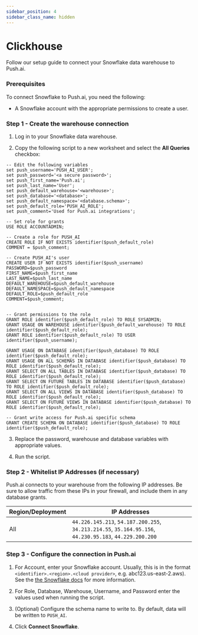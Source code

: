 ```yaml
---
sidebar_position: 4
sidebar_class_name: hidden
---
```

# Clickhouse 

Follow our setup guide to connect your Snowflake data warehouse to Push.ai.

### Prerequisites

To connect Snowflake to Push.ai, you need the following:

- A Snowflake account with the appropriate permissions to create a user.

### Step 1 - Create the warehouse connection

1. Log in to your Snowflake data warehouse.

2. Copy the following script to a new worksheet and select the **All Queries** checkbox:

```
-- Edit the following variables
set push_username='PUSH_AI_USER';
set push_password='<a secure password>';
set push_first_name='Push.ai';
set push_last_name='User';
set push_default_warehouse='<warehouse>';
set push_database='<database>';
set push_default_namespace='<database.schema>';
set push_default_role='PUSH_AI_ROLE';
set push_comment='Used for Push.ai integrations';

-- Set role for grants
USE ROLE ACCOUNTADMIN;

-- Create a role for PUSH_AI
CREATE ROLE IF NOT EXISTS identifier($push_default_role)
COMMENT = $push_comment;

-- Create PUSH_AI's user
CREATE USER IF NOT EXISTS identifier($push_username)
PASSWORD=$push_password
FIRST_NAME=$push_first_name
LAST_NAME=$push_last_name
DEFAULT_WAREHOUSE=$push_default_warehouse
DEFAULT_NAMESPACE=$push_default_namespace
DEFAULT_ROLE=$push_default_role
COMMENT=$push_comment;


-- Grant permissions to the role
GRANT ROLE identifier($push_default_role) TO ROLE SYSADMIN;
GRANT USAGE ON WAREHOUSE identifier($push_default_warehouse) TO ROLE identifier($push_default_role);
GRANT ROLE identifier($push_default_role) TO USER identifier($push_username);

GRANT USAGE ON DATABASE identifier($push_database) TO ROLE identifier($push_default_role);
GRANT USAGE ON ALL SCHEMAS IN DATABASE identifier($push_database) TO ROLE identifier($push_default_role);
GRANT SELECT ON ALL TABLES IN DATABASE identifier($push_database) TO ROLE identifier($push_default_role);
GRANT SELECT ON FUTURE TABLES IN DATABASE identifier($push_database) TO ROLE identifier($push_default_role);
GRANT SELECT ON ALL VIEWS IN DATABASE identifier($push_database) TO ROLE identifier($push_default_role);
GRANT SELECT ON FUTURE VIEWS IN DATABASE identifier($push_database) TO ROLE identifier($push_default_role);

-- Grant write access for Push.ai specific schema
GRANT CREATE SCHEMA ON DATABASE identifier($push_database) TO ROLE identifier($push_default_role);
```

3. Replace the password, warehouse and database variables with appropriate values.

4. Run the script.

### Step 2 - Whitelist IP Addresses (if necessary)

Push.ai connects to your warehouse from the following IP addresses. Be sure to allow traffic from these IPs in your firewall, and include them in any database grants.


| Region/Deployment | IP Addresses  |
|-------------------|---------------|
| All               | ```44.226.145.213```, ```54.187.200.255```, ```34.213.214.55```, ```35.164.95.156```, ```44.230.95.183```, ```44.229.200.200```|


### Step 3 - Configure the connection in Push.ai

1. For Account, enter your Snowflake account. Usually, this is in the format ```<identifier>.<region>.<cloud provider>```, e.g. abc123.us-east-2.aws). See the [the Snowflake docs](https://docs.snowflake.com/en/user-guide/admin-account-identifier.html) for more information.

2. For Role, Database, Warehouse, Username, and Password enter the values used when running the script.

3. (Optional) Configure the schema name to write to. By default, data will be written to ```PUSH_AI```.

4. Click **Connect Snowflake**.



